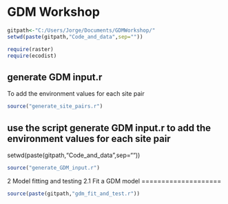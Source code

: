 GDM Workshop
========================================================

```r
gitpath<-"C:/Users/Jorge/Documents/GDMWorkshop/"
setwd(paste(gitpath,"Code_and_data",sep=""))

require(raster)
require(ecodist)
```

generate GDM input.r
---------------------
To add the environment values for each site pair

```r
source("generate_site_pairs.r")
```

use the script generate GDM input.r to add the environment values for each site pair
--------------------------------

setwd(paste(gitpath,"Code_and_data",sep=""))
```r
source("generate_GDM_input.r")
```

2 Model fitting and testing
2.1 Fit a GDM model
====================
  
```r
source(paste(gitpath,"gdm_fit_and_test.r"))
```

